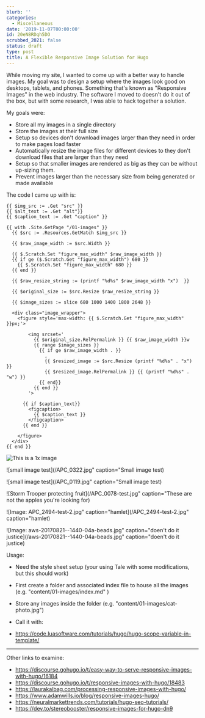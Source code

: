 ```yaml
---
blurb: ''
categories:
  - Miscellaneous
date: '2019-11-07T00:00:00'
id: 20eN8RDqh5DO
scrubbed_2021: false
status: draft
type: post
title: A Flexible Responsive Image Solution for Hugo
---
```


While moving my site, I wanted to come up with a better way to handle images. My goal was to design a setup where the images look good on desktops, tablets, and phones. Something that's known as "Responsive Images" in the web industry. The software I moved to doesn't do it out of the box, but with some research, I was able to hack together a solution.

My goals were:

- Store all my images in a single directory
- Store the images at their full size
- Setup so devices don't download images larger than they need in order to make pages load faster
- Automatically resize the image files for different devices to they don't download files that are larger than they need
- Setup so that smaller images are rendered as big as they can be without up-sizing them.
- Prevent images larger than the necessary size from being generated or made available


The code I came up with is:

```html{numberLines: true}
{{ $img_src := .Get "src" }}
{{ $alt_text := .Get "alt"}}
{{ $caption_text := .Get "caption" }}

{{ with .Site.GetPage "/01-images" }}
  {{ $src := .Resources.GetMatch $img_src }}

  {{ $raw_image_width := $src.Width }}

  {{ $.Scratch.Set "figure_max_width" $raw_image_width }}
  {{ if ge ($.Scratch.Get "figure_max_width") 680 }}
    {{ $.Scratch.Set "figure_max_width" 680 }}
  {{ end }}

  {{ $raw_resize_string := (printf "%d%s" $raw_image_width "x")  }}

  {{ $original_size := $src.Resize $raw_resize_string }}

  {{ $image_sizes := slice 680 1000 1400 1800 2648 }}

  <div class="image_wrapper">
    <figure style='max-width: {{ $.Scratch.Get "figure_max_width" }}px;'>

        <img srcset='
          {{ $original_size.RelPermalink }} {{ $raw_image_width }}w
          {{ range $image_sizes }}
            {{ if ge $raw_image_width . }}
              ,
              {{ $resized_image := $src.Resize (printf "%d%s" . "x") }}
              {{ $resized_image.RelPermalink }} {{ (printf "%d%s" . "w") }}
            {{ end}}
          {{ end }}
        '>

      {{ if $caption_text}}
        <figcaption>
          {{ $caption_text }}
        </figcaption>
      {{ end }}

    </figure>
  </div>
{{ end }}
```



![This is a 1x image](/APC_0192.jpg)

![small image test](/APC_0322.jpg" caption="Small image test)

![small image test](/APC_0119.jpg" caption="Small image test)

![Storm Trooper protecting fruit](/APC_0078-test.jpg" caption="These are not the apples you're looking for)

![Image: APC_2494-test-2.jpg" caption="hamlet](/APC_2494-test-2.jpg" caption="hamlet)

![Image: aws-20170821--1440-04a-beads.jpg" caption="doen't do it justice](/aws-20170821--1440-04a-beads.jpg" caption="doen't do it justice)

Usage:

- Need the style sheet setup (your using Tale with some modifications, but this should work)
- First create a folder and associated index file to house all the images (e.g. "content/01-images/index.md" )
- Store any images inside the folder (e.g. "content/01-images/cat-photo.jpg")
- Call it with:









- https://code.luasoftware.com/tutorials/hugo/hugo-scope-variable-in-template/




[^1]: [Hugo](https://gohugo.io)

[^2]: The post I found is [Responsive Images for Hugo](https://dev.to/stereobooster/responsive-images-for-hugo-dn9) by [@stereobooster](https://stereobooster.com/). There's another similar post with the similar title [Responsive Images in Hugo](https://www.adamwills.io/blog/responsive-images-hugo/) by [Adam Wills](https://www.adamwills.io)



---


Other links to examine:

- https://discourse.gohugo.io/t/easy-way-to-serve-responsive-images-with-hugo/16184
- https://discourse.gohugo.io/t/responsive-images-with-hugo/18483
- https://laurakalbag.com/processing-responsive-images-with-hugo/
- https://www.adamwills.io/blog/responsive-images-hugo/
- https://neuralmarkettrends.com/tutorials/hugo-seo-tutorials/
- https://dev.to/stereobooster/responsive-images-for-hugo-dn9
